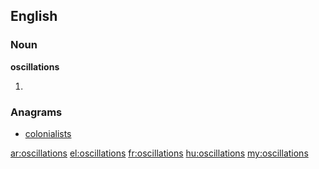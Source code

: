 ==English==

===Noun===
'''oscillations'''

# {{plural of|[[oscillation]]}}

===Anagrams===
* [[colonialists#English|colonialists]]

[[ar:oscillations]]
[[el:oscillations]]
[[fr:oscillations]]
[[hu:oscillations]]
[[my:oscillations]]
